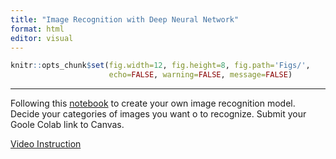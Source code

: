 ```yaml
---
title: "Image Recognition with Deep Neural Network"
format: html
editor: visual
---
```


```r
knitr::opts_chunk$set(fig.width=12, fig.height=8, fig.path='Figs/',
                      echo=FALSE, warning=FALSE, message=FALSE)
```

------------------------------------------------------------------------

Following this [notebook](https://colab.research.google.com/drive/1tSF1TJrGnneJ3fScV3PUQQk5PiGQuK5l?usp=sharing) to create your own image recognition model. Decide your categories of images you want o to recognize. Submit your Goole Colab link to Canvas.

[Video Instruction](https://bryant.hosted.panopto.com/Panopto/Pages/Viewer.aspx?id=9642c71d-9bbd-48f7-817a-b0b9000abea1)
